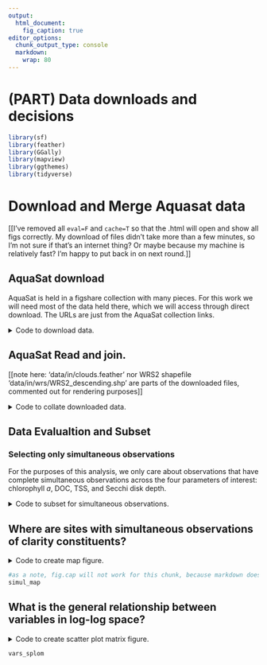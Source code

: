```yaml
---
output: 
  html_document:
    fig_caption: true
editor_options: 
  chunk_output_type: console
  markdown:
    wrap: 80
---
```


# (PART) Data downloads and decisions {.unnumbered}

```r
library(sf)
library(feather)
library(GGally)
library(mapview)
library(ggthemes)
library(tidyverse)

```

# Download and Merge Aquasat data

[[I've removed all `eval=F` and `cache=T` so that the .html will open and show
all figs correctly. My download of files didn't take more than a few minutes, so
I'm not sure if that's an internet thing? Or maybe because my machine is
relatively fast? I'm happy to put back in on next round.]]

## AquaSat download

AquaSat is held in a figshare collection with many pieces. For this work we will
need most of the data held there, which we will access through direct download.
The URLs are just from the AquaSat collection links.

<details>

<summary>Code to download data.</summary>

```r
# check to see if the data have been downloaded. we assume that if the directory exists, data have been downloaded.

download_dir <- "../data/in/"

if(!dir.exists(download_dir)) {
  # if it doesn't, make the folder and download AquaSat files
  dir.create(download_dir, recursive = TRUE)
  ## AquaSat Download data
  # In-situ raw data with methods
  download.file('https://figshare.com/ndownloader/files/15475154',
                mode = 'wb',# Needs to be written in binary for some reason 
                destfile = file.path(download_dir, 'aq_situ.zip'))

    unzip(file.path(download_dir, 'aq_situ.zip'),
          exdir = file.path(download_dir, 'aq_situ'))
  
  # Site Inventory with type, because it's not in the other inventory
  # Stupid aquasat developer (me/mattross!)
  download.file('https://figshare.com/ndownloader/files/24720434',
                mode = 'wb',
                destfile = file.path(download_dir, 'inv.feather'))
  
  # Unique site inventory 
    download.file('https://figshare.com/ndownloader/files/24720437',
                mode = 'wb',
                destfile = file.path(download_dir, 'unq_site.feather'))
  
  ## Ecoregion data
  download.file('https://gaftp.epa.gov/EPADataCommons/ORD/Ecoregions/cec_na/na_cec_eco_l2.zip', 
                destfile = file.path(download_dir, 'eco2.zip'))
    unzip(file.path(download_dir, 'eco2.zip'),
          exdir = file.path(download_dir, 'ecoregion'))

}

```

</details>

## AquaSat Read and join.

[[note here: 'data/in/clouds.feather' nor WRS2 shapefile
'data/in/wrs/WRS2_descending.shp' are parts of the downloaded files, commented
out for rendering purposes]]

<details>

<summary>Code to collate downloaded data.</summary>

```r

data_out_dir <- "../data/out/"

# this chunk only needs to be run if the out directory doesn't exist
if(!dir.exists(data_out_dir)) {
  # grab monitoring location identifier (SiteID/MonitorongLocationIdentifier) and
  # short-hand site type (river/lake/estuary/facilty)
  inv_type <- read_feather(file.path(download_dir, 'inv.feather')) %>%
    select(SiteID = MonitoringLocationIdentifier,
           type = ResolvedMonitoringLocationTypeName) %>%
    mutate(type = if_else(grepl('Lake',type),'Lake',type)) %>% 
    #drop 'Facility' types
    filter(type != 'Facility')
  
  # combine with site lat/long from unique site inventory
  site_vis <- read_feather(file.path(download_dir, 'unq_site.feather')) %>%
    inner_join(inv_type) %>%
    distinct(SiteID,lat,long,type)
  
  # load complete in-situ data, 6.5 million records. 
  in_vis <- read_csv(file.path(download_dir, 'aq_situ/in-situ/wqp_lagos_unity.csv')) 
  
  # # Get clouds and path row sites
  # clouds <- read_feather('data/in/clouds.feather') %>%
  #   mutate(date = as.Date(SENSING_TIME)) %>%
  #   select(PATH = WRS_PATH, 
  #          ROW = WRS_ROW,
  #          clouds = CLOUD_COVER,
  #          date)
  # 
  # site_path_row <- site_vis %>%
  #   st_as_sf(.,coords = c('long','lat'), crs = 4326) %>%
  #   st_join(.,st_read('data/in/wrs/WRS2_descending.shp')) %>%
  #   select(SiteID, PATH, ROW) %>%
  #   as_tibble(.) %>%
  #   select(-geometry)

}

```

</details>

## Data Evalualtion and Subset

### Selecting only simultaneous observations

For the purposes of this analysis, we only care about observations that have
complete simultaneous observations across the four parameters of interest:
chlorophyll *a*, DOC, TSS, and Secchi disk depth.

<details>

<summary>Code to subset for simultaneous observations.</summary>

```r
if(!dir.exists(data_out_dir)) {
  #create directory path
  dir.create(data_out_dir, recursive = TRUE)
  simul_vis <- in_vis %>%
    select(-p_sand) %>%
    filter(if_all(c(chl_a,doc,tss,secchi), ~!is.na(.))) %>% 
    inner_join(site_vis) %>%
    #Set some reasonable thresholds, AquaSat is too generous
    filter(secchi < 15,
           chl_a < 1000,## ug/L
           tss < 1000, ## mg/L
           doc < 50)
  
  no_secchi <- in_vis %>%
    select(-p_sand) %>%
    filter(if_all(c(chl_a,doc,tss), ~!is.na(.))) %>% 
    inner_join(site_vis) %>%
    #Set some reasonable thresholds, AquaSat is too generous
    filter(
      chl_a < 1000,## ug/L
      tss < 1000, ## mg/L
      doc < 50)
  
  # For speed
  write_feather(simul_vis, file.path(data_out_dir, 'simul.feather'))
  #For reproducibility
  write_csv(simul_vis, file.path(data_out_dir, 'simul.csv'))
  #For speed
  write_feather(no_secchi, file.path(data_out_dir, 'no_secchi.feather'))
}

```

</details>

## Where are sites with simultaneous observations of clarity constituents?

<details>

<summary>Code to create map figure.</summary>

```r

simul_vis <- read_csv(file.path(data_out_dir, 'simul.csv'))

unique_simul <- simul_vis %>%
  distinct(SiteID, lat, long, type) %>%
  st_as_sf(.,coords = c('long','lat'), crs = 4326)

mapviewOptions(fgb = FALSE) # remove flat geobuff which breaks display
simul_map <- mapview(unique_simul, zcol = 'type')

```

</details>

```r
#as a note, fig.cap will not work for this chunk, because markdown does not see interactive mapview as a figure.
simul_map

```

## What is the general relationship between variables in log-log space?

<details>

<summary>Code to create scatter plot matrix figure.</summary>

```r
log_simul <- simul_vis %>%
  mutate(across(c(secchi,chl_a,tss,doc,tis), log10)) %>%
  filter(if_all(c(chl_a,doc,secchi,tss), ~!is.na(.) & . < Inf & . > -Inf)) 

vars_splom <- log_simul %>%
  # randomly sample 20% of each site type to display info.
  sample_frac(0.2) %>%
  ungroup() %>%
  select(secchi,chl_a,tss,doc,type) %>%
  ggpairs(lower = list(continuous = wrap('points',shape = 1)),
          diag = list(continuous = wrap('densityDiag', alpha = 0.5)),
          mapping = ggplot2::aes(color = type),
          columns = c('secchi','chl_a','tss','doc')) +
  theme_few() + 
  scale_color_manual(values = c('seagreen3','skyblue3','saddlebrown'))

```

</details>

```r

vars_splom

```
